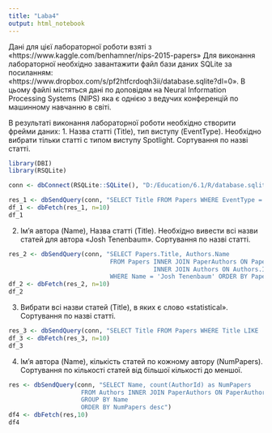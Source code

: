 ---
title: "Laba4"
output: html_notebook
---

Дані для цієї лабораторної роботи взяті з
«https://www.kaggle.com/benhamner/nips-2015-papers»
Для виконання лабораторної необхідно завантажити файл бази даних SQLite за 
посиланням: «https://www.dropbox.com/s/pf2htfcrdoqh3ii/database.sqlite?dl=0». 
В цьому файлі містяться дані по доповідям на Neural Information Processing
Systems (NIPS) яка є однією з ведучих конференцій по машинному навчанню в 
світі. 

В результаті виконання лабораторної роботи необхідно створити фрейми даних:
1. Назва статті (Title), тип виступу (EventType). Необхідно вибрати тільки статті 
с типом виступу Spotlight. Сортування по назві статті.

```{r}
library(DBI)
library(RSQLite)

conn <- dbConnect(RSQLite::SQLite(), "D:/Education/6.1/R/database.sqlite")

res_1 <- dbSendQuery(conn, "SELECT Title FROM Papers WHERE EventType = 'Spotlight' ORDER BY Title")
df_1 <- dbFetch(res_1, n=10)
df_1
```

2. Ім’я автора (Name), Назва статті (Title). Необхідно вивести всі назви статей 
для автора «Josh Tenenbaum». Сортування по назві статті.

```{r}
res_2 <- dbSendQuery(conn, "SELECT Papers.Title, Authors.Name 
                            FROM Papers INNER JOIN PaperAuthors ON Papers.Id = PaperAuthors.PaperId 
                                        INNER JOIN Authors ON Authors.Id = PaperAuthors.AuthorId 
                            WHERE Name = 'Josh Tenenbaum' ORDER BY Papers.Title")
df_2 <- dbFetch(res_2, n=10)
df_2
```

3. Вибрати всі назви статей (Title), в яких є слово «statistical». Сортування по 
назві статті.

```{r}
res_3 <- dbSendQuery(conn, "SELECT Title FROM Papers WHERE Title LIKE '%statistical%' ORDER BY Title")
df_3 <- dbFetch(res_3, n=10)
df_3
```
4. Ім’я автора (Name), кількість статей по кожному автору (NumPapers). 
Сортування по кількості статей від більшої кількості до меншої.


```{r}
res <- dbSendQuery(conn, "SELECT Name, count(AuthorId) as NumPapers
                    FROM Authors INNER JOIN PaperAuthors ON PaperAuthors.AuthorId=Authors.Id  
                    GROUP BY Name
                    ORDER BY NumPapers desc")
df4 <- dbFetch(res,10)
df4
```

